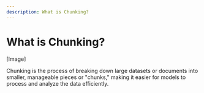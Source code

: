 ```yaml
---
description: What is Chunking?
---
```


# What is Chunking?

[Image]

Chunking is the process of breaking down large datasets or documents into smaller, manageable pieces or "chunks," making it easier for models to process and analyze the data efficiently.